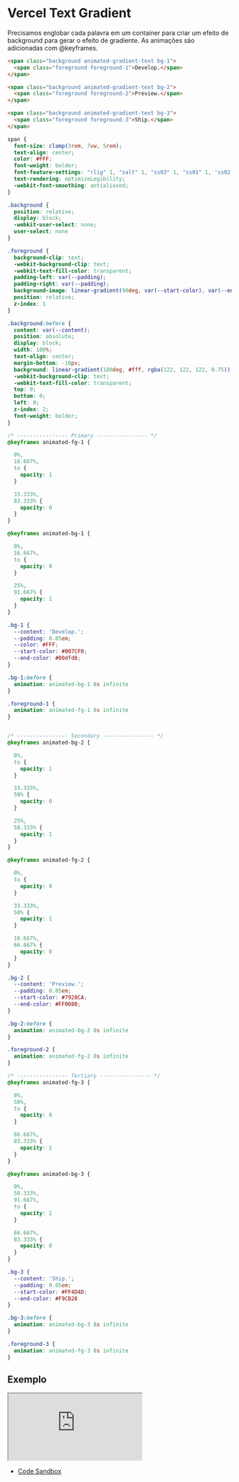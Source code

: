 # Vercel Text Gradient

Precisamos englobar cada palavra em um container para criar um efeito de background para gerar o efeito de gradiente. As animações são adicionadas com @keyframes.

```html
<span class="background animated-gradient-text bg-1">
  <span class="foreground foreground-1">Develop.</span>
</span>

<span class="background animated-gradient-text bg-2">
  <span class="foreground foreground-2">Preview.</span>
</span>

<span class="background animated-gradient-text bg-3">
  <span class="foreground foreground-3">Ship.</span>
</span>
```

```css
span {
  font-size: clamp(3rem, 7vw, 5rem);
  text-align: center;
  color: #FFF;
  font-weight: bolder;
  font-feature-settings: "rlig" 1, "salt" 1, "ss03" 1, "ss01" 1, 'ss02' 1, 'ss04' 1, 'ss05' 1, 'ss06' 1, 'ss07' 1;
  text-rendering: optimizeLegibility;
  -webkit-font-smoothing: antialiased;
}

.background {
  position: relative;
  display: block;
  -webkit-user-select: none;
  user-select: none
}

.foreground {
  background-clip: text;
  -webkit-background-clip: text;
  -webkit-text-fill-color: transparent;
  padding-left: var(--padding);
  padding-right: var(--padding);
  background-image: linear-gradient(90deg, var(--start-color), var(--end-color));
  position: relative;
  z-index: 1
}

.background:before {
  content: var(--content);
  position: absolute;
  display: block;
  width: 100%;
  text-align: center;
  margin-bottom: -10px;
  background: linear-gradient(180deg, #fff, rgba(122, 122, 122, 0.75));
  -webkit-background-clip: text;
  -webkit-text-fill-color: transparent;
  top: 0;
  bottom: 0;
  left: 0;
  z-index: 2;
  font-weight: bolder;
}

/* ---------------- Primary ---------------- */
@keyframes animated-fg-1 {

  0%,
  16.667%,
  to {
    opacity: 1
  }

  33.333%,
  83.333% {
    opacity: 0
  }
}

@keyframes animated-bg-1 {

  0%,
  16.667%,
  to {
    opacity: 0
  }

  25%,
  91.667% {
    opacity: 1
  }
}

.bg-1 {
  --content: 'Develop.';
  --padding: 0.05em;
  --color: #FFF;
  --start-color: #007CF0;
  --end-color: #00dfd8;
}

.bg-1:before {
  animation: animated-bg-1 8s infinite
}

.foreground-1 {
  animation: animated-fg-1 8s infinite
}


/* ---------------- Secondary ---------------- */
@keyframes animated-bg-2 {

  0%,
  to {
    opacity: 1
  }

  33.333%,
  50% {
    opacity: 0
  }

  25%,
  58.333% {
    opacity: 1
  }
}

@keyframes animated-fg-2 {

  0%,
  to {
    opacity: 0
  }

  33.333%,
  50% {
    opacity: 1
  }

  16.667%,
  66.667% {
    opacity: 0
  }
}

.bg-2 {
  --content: 'Preview.';
  --padding: 0.05em;
  --start-color: #7928CA;
  --end-color: #FF0080;
}

.bg-2:before {
  animation: animated-bg-2 8s infinite
}

.foreground-2 {
  animation: animated-fg-2 8s infinite
}

/* ---------------- Tertiary ---------------- */
@keyframes animated-fg-3 {

  0%,
  50%,
  to {
    opacity: 0
  }

  66.667%,
  83.333% {
    opacity: 1
  }
}

@keyframes animated-bg-3 {

  0%,
  58.333%,
  91.667%,
  to {
    opacity: 1
  }

  66.667%,
  83.333% {
    opacity: 0
  }
}

.bg-3 {
  --content: 'Ship.';
  --padding: 0.05em;
  --start-color: #FF4D4D;
  --end-color: #F9CB28
}

.bg-3:before {
  animation: animated-bg-3 8s infinite
}

.foreground-3 {
  animation: animated-fg-3 8s infinite
}
```

## Exemplo

<iframe
  src="https://codesandbox.io/embed/animated-text-gradient-xo8k29?fontsize=14&hidenavigation=1&theme=dark"
  style={{ width:'100%', height:'400px', border:0, borderRadius: '4px', overflow:'hidden' }}
  title="animated-text-gradient"
  allow="accelerometer; ambient-light-sensor; camera; encrypted-media; geolocation; gyroscope; hid; microphone; midi; payment; usb; vr; xr-spatial-tracking"
  sandbox="allow-forms allow-modals allow-popups allow-presentation allow-same-origin allow-scripts">
</iframe>

- [Code Sandbox](https://codesandbox.io/embed/animated-text-gradient-xo8k29?fontsize=14&hidenavigation=1&theme=dark)